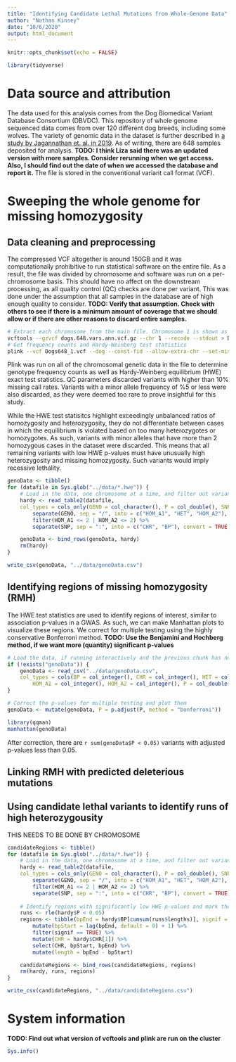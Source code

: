 ```yaml
---
title: "Identifying Candidate Lethal Mutations from Whole-Genome Data"
author: "Nathan Kinsey"
date: "10/6/2020"
output: html_document
---
```


```r
knitr::opts_chunk$set(echo = FALSE)

library(tidyverse)
```

# Data source and attribution

The data used for this analysis comes from the Dog Biomedical Variant Database Consortium (DBVDC). This repository of whole genome sequenced data comes from over 120 different dog breeds, including some wolves. The variety of genomic data in the dataset is further described in [a study by Jagannathan et. al. in 2019](https://doi.org/10.1111/age.12834). As of writing, there are 648 samples deposited for analysis. **TODO: I think Liza said there was an updated version with more samples. Consider rerunning when we get access. Also, I should find out the date of when we accessed the database and report it.** The file is stored in the conventional variant call format (VCF).

# Sweeping the whole genome for missing homozygosity

## Data cleaning and preprocessing

The compressed VCF altogether is around 150GB and it was computationally prohibitive to run statistical software on the entire file. As a result, the file was divided by chromosome and software was run on a per-chromosome basis. This should have no affect on the downstream processing, as all quality control (QC) checks are done per variant. This was done under the assumption that all samples in the database are of high enough quality to consider. **TODO: Verify that assumption. Check with others to see if there is a minimum amount of coverage that we should allow or if there are other reasons to discard entire samples.**

```bash
# Extract each chromosome from the main file. Chromosome 1 is shown as an example
vcftools --gzvcf dogs.648.vars.ann.vcf.gz --chr 1 --recode --stdout > Dogs648_1.vcf
# Get frequency counts and Hardy-Weinberg test statistics
plink --vcf Dogs648_1.vcf --dog --const-fid --allow-extra-chr --set-missing-var-ids @:# --geno 0.1 --maf 0.05 --hardy --freqx --out consortia_1
```

Plink was run on all of the chromosomal genetic data in the file to determine genotype frequency counts as well as Hardy-Weinberg equilibrium (HWE) exact test statistics. QC parameters discarded variants with higher than 10% missing call rates. Variants with a minor allele frequency of %5 or less were also discarded, as they were deemed too rare to prove insightful for this study.

While the HWE test statisitcs highlight exceedingly unbalanced ratios of homozygosity and heterozygosity, they do not differentiate between cases in which the equilibrium is violated based on too many heterozygotes or homozygotes. As such, variants with minor alleles that have more than 2 homozygous cases in the dataset were discarded. This means that all remaining variants with low HWE p-values must have unusually high heterozygosity and missing homozygosity. Such variants would imply recessive lethality.

```r
genoData <- tibble()
for (datafile in Sys.glob("../data/*.hwe")) {
    # Load in the data, one chromosome at a time, and filter out variants with more than 2 homozygous cases for both alleles
    hardy <- read_table2(datafile,
    col_types = cols_only(GENO = col_character(), P = col_double(), SNP = col_character())) %>% 
        separate(GENO, sep = "/", into = c("HOM_A1", "HET", "HOM_A2"), convert = TRUE) %>% 
        filter(HOM_A1 <= 2 | HOM_A2 <= 2) %>%
        separate(SNP, sep = ":", into = c("CHR", "BP"), convert = TRUE, remove = FALSE)

    genoData <- bind_rows(genoData, hardy)
    rm(hardy)
}

write_csv(genoData, "../data/genoData.csv")
```


## Identifying regions of missing homozygosity (RMH)

The HWE test statistics are used to identify regions of interest, similar to association p-values in a GWAS. As such, we can make Manhattan plots to visualize these regions. We correct for multiple testing using the highly conservative Bonferroni method. **TODO: Use the Benjamini and Hochberg method, if we want more (quantity) significant p-values**

```r
# Load the data, if running interactively and the previous chunk has not been run
if (!exists("genoData")) {
    genoData <- read_csv("../data/genoData.csv", 
    col_types = cols(BP = col_integer(), CHR = col_integer(), HET = col_integer(), 
        HOM_A1 = col_integer(), HOM_A2 = col_integer(), P = col_double(), SNP = col_character()))
}

# Correct the p-values for multiple testing and plot them
genoData <- mutate(genoData, P = p.adjust(P, method = "bonferroni"))

library(qqman)
manhattan(genoData)
```

After correction, there are `r sum(genoData$P < 0.05)` variants with adjusted p-values less than 0.05.

## Linking RMH with predicted deleterious mutations


## Using candidate lethal variants to identify runs of high heterozygousity

THIS NEEDS TO BE DONE BY CHROMOSOME

```r
candidateRegions <- tibble()
for (datafile in Sys.glob("../data/*.hwe")) {
    # Load in the data, one chromosome at a time, and filter out variants with more than 2 homozygous cases for both alleles
    hardy <- read_table2(datafile,
    col_types = cols_only(GENO = col_character(), P = col_double(), SNP = col_character())) %>% 
        separate(GENO, sep = "/", into = c("HOM_A1", "HET", "HOM_A2"), convert = TRUE) %>% 
        filter(HOM_A1 <= 2 | HOM_A2 <= 2) %>%
        separate(SNP, sep = ":", into = c("CHR", "BP"), convert = TRUE)
    
    # Identify regions with significantly low HWE p-values and mark their bounds
    runs <- rle(hardy$P < 0.05)
    regions <- tibble(bpEnd = hardy$BP[cumsum(runs$lengths)], signif = runs$values) %>% 
        mutate(bpStart = lag(bpEnd, default = 0) + 1) %>% 
        filter(signif == TRUE) %>%
        mutate(CHR = hardy$CHR[1]) %>% 
        select(CHR, bpStart, bpEnd) %>% 
        mutate(length = bpEnd - bpStart)

    candidateRegions <- bind_rows(candidateRegions, regions)
    rm(hardy, runs, regions)
}

write_csv(candidateRegions, "../data/candidateRegions.csv")

```


# System information

**TODO: Find out what version of vcftools and plink are run on the cluster**

```r
Sys.info()
```

